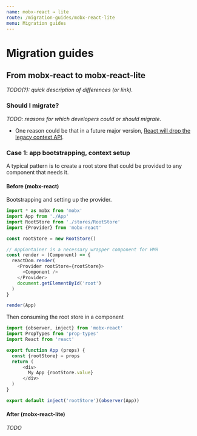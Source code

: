 ```yaml
---
name: mobx-react → lite
route: /migration-guides/mobx-react-lite
menu: Migration guides
---
```


# Migration guides

## From mobx-react to mobx-react-lite

_TODO(?): quick description of differences (or link)._

### Should I migrate?

_TODO: reasons for which developers could or should migrate._
* One reason could be that in a future major version, [React will drop the legacy context API](https://reactjs.org/docs/context.html#legacy-api).

### Case 1: app bootstrapping, context setup

A typical pattern is to create a root store that could be provided to any component that needs it.

#### Before (mobx-react)

Bootstrapping and setting up the provider.
```js
import * as mobx from 'mobx'
import App from './App'
import RootStore from './stores/RootStore'
import {Provider} from 'mobx-react'

const rootStore = new RootStore()

// AppContainer is a necessary wrapper component for HMR
const render = (Component) => {
  reactDom.render(
    <Provider rootStore={rootStore}>
      <Component />
    </Provider>
    document.getElementById('root')
  )
}

render(App)
```

Then consuming the root store in a component
```js
import {observer, inject} from 'mobx-react'
import PropTypes from 'prop-types'
import React from 'react'

export function App (props) {
  const {rootStore} = props
  return (
      <div>
        My App {rootStore.value}
      </div>
  )
}

export default inject('rootStore')(observer(App))
```

#### After (mobx-react-lite)

_TODO_
